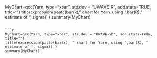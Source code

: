 MyChart=qcc(Yarn, type="xbar", std.dev = "UWAVE-R", add.stats=TRUE, title="")
title(expression(paste(bar(x), " chart for Yarn, using ",bar(R), " estimate of ", sigma)) )
summary(MyChart)
```

```r
MyChart=qcc(Yarn, type="xbar", std.dev = "UWAVE-SD", add.stats=TRUE, title="")
title(expression(paste(bar(x), " chart for Yarn, using ",bar(S), " estimate of ", sigma)) )
summary(MyChart)
``` 
 

